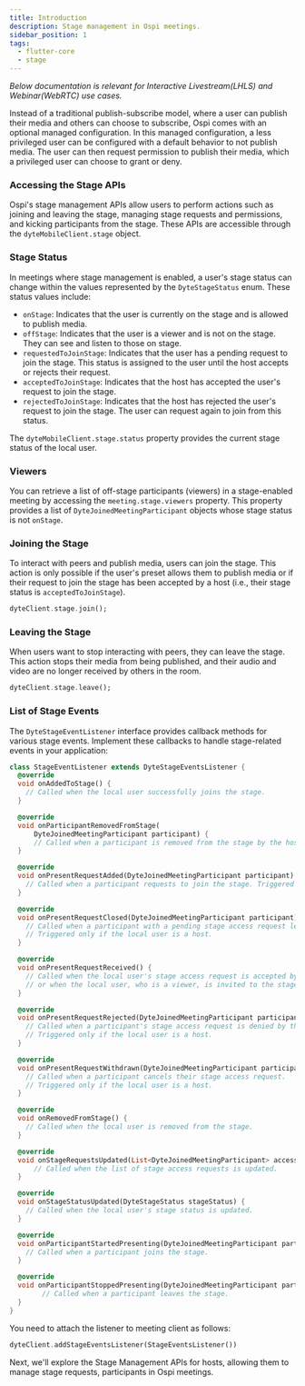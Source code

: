 ```yaml
---
title: Introduction
description: Stage management in Ospi meetings.
sidebar_position: 1
tags:
  - flutter-core
  - stage
---
```


_Below documentation is relevant for Interactive Livestream(LHLS) and Webinar(WebRTC) use cases._

Instead of a traditional publish-subscribe model, where a user can publish their media and others can choose to subscribe, Ospi
comes with an optional managed configuration. In this managed configuration, a less privileged user can be configured with a
default behavior to not publish media. The user can then request permission to publish their media, which a privileged user can
choose to grant or deny.

### Accessing the Stage APIs

Ospi's stage management APIs allow users to perform actions such as joining and leaving the stage, managing stage requests and
permissions, and kicking participants from the stage. These APIs are accessible through the `dyteMobileClient.stage` object.

### Stage Status

In meetings where stage management is enabled, a user's stage status can change within the values represented by the `DyteStageStatus`
enum. These status values include:

- `onStage`: Indicates that the user is currently on the stage and is allowed to publish media.
- `offStage`: Indicates that the user is a viewer and is not on the stage. They can see and listen to those on stage.
- `requestedToJoinStage`: Indicates that the user has a pending request to join the stage. This status is assigned to the user
  until the host accepts or rejects their request.
- `acceptedToJoinStage`: Indicates that the host has accepted the user's request to join the stage.
- `rejectedToJoinStage`: Indicates that the host has rejected the user's request to join the stage. The user can request again
  to join from this status.

The `dyteMobileClient.stage.status` property provides the current stage status of the local user.

### Viewers

You can retrieve a list of off-stage participants (viewers) in a stage-enabled meeting by accessing the `meeting.stage.viewers`
property. This property provides a list of `DyteJoinedMeetingParticipant` objects whose stage status is not `onStage`.

### Joining the Stage

To interact with peers and publish media, users can join the stage. This action is only possible if the user's preset allows them
to publish media or if their request to join the stage has been accepted by a host (i.e., their stage status is `acceptedToJoinStage`).

```dart
dyteClient.stage.join();
```

### Leaving the Stage

When users want to stop interacting with peers, they can leave the stage. This action stops their media from being published,
and their audio and video are no longer received by others in the room.

```dart
dyteClient.stage.leave();
```

### List of Stage Events

The `DyteStageEventListener` interface provides callback methods for various stage events. Implement these callbacks to handle
stage-related events in your application:

```dart
class StageEventListener extends DyteStageEventsListener {
  @override
  void onAddedToStage() {
    // Called when the local user successfully joins the stage.
  }

  @override
  void onParticipantRemovedFromStage(
      DyteJoinedMeetingParticipant participant) {
      // Called when a participant is removed from the stage by the host.
  }

  @override
  void onPresentRequestAdded(DyteJoinedMeetingParticipant participant) {
    // Called when a participant requests to join the stage. Triggered only if the local user is a host.
  }

  @override
  void onPresentRequestClosed(DyteJoinedMeetingParticipant participant) {
    // Called when a participant with a pending stage access request leaves the meeting.
    // Triggered only if the local user is a host.
  }

  @override
  void onPresentRequestReceived() {
    // Called when the local user's stage access request is accepted by the host,
    // or when the local user, who is a viewer, is invited to the stage by the host.
  }

  @override
  void onPresentRequestRejected(DyteJoinedMeetingParticipant participant) {
    // Called when a participant's stage access request is denied by the host.
    // Triggered only if the local user is a host.
  }

  @override
  void onPresentRequestWithdrawn(DyteJoinedMeetingParticipant participant) {
    // Called when a participant cancels their stage access request.
    // Triggered only if the local user is a host.
  }

  @override
  void onRemovedFromStage() {
    // Called when the local user is removed from the stage.
  }

  @override
  void onStageRequestsUpdated(List<DyteJoinedMeetingParticipant> accessRequests) {
      // Called when the list of stage access requests is updated.
  }

  @override
  void onStageStatusUpdated(DyteStageStatus stageStatus) {
    // Called when the local user's stage status is updated.
  }

  @override
  void onParticipantStartedPresenting(DyteJoinedMeetingParticipant participant) {
    // Called when a participant joins the stage.
  }

  @override
  void onParticipantStoppedPresenting(DyteJoinedMeetingParticipant participant) {
        // Called when a participant leaves the stage.
  }
}
```

You need to attach the listener to meeting client as follows:

```dart
dyteClient.addStageEventsListener(StageEventsListener())
```

Next, we'll explore the Stage Management APIs for hosts, allowing them to manage stage requests, participants in Ospi meetings.
